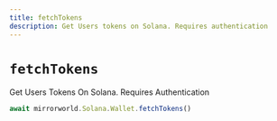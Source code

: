 ```yaml
---
title: fetchTokens
description: Get Users tokens on Solana. Requires authentication
---
```


# `fetchTokens`

Get Users Tokens On Solana. Requires Authentication

```js
await mirrorworld.Solana.Wallet.fetchTokens()
```
